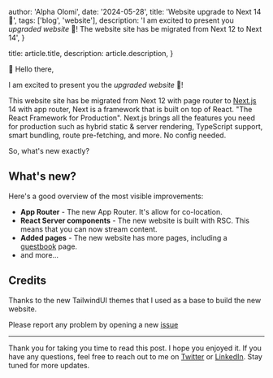 
  author: 'Alpha Olomi',
  date: '2024-05-28',
  title: 'Website upgrade to Next 14 🎊',
  tags: ['blog', 'website'],
  description:
    'I am excited to present you *upgraded website* 🎊! The website site has be migrated from Next 12 to Next 14',
}

  title: article.title,
  description: article.description,
}



👋 Hello there,

I am excited to present you the *upgraded website* 🎊!

This website site has be migrated from Next 12 with page router to [Next.js](https://nextjs.org/) 14 with app router, Next is a framework that is built on top of React. "The React Framework
for Production". Next.js brings all the features you need for production such as hybrid static & server rendering, TypeScript support, smart bundling, route pre-fetching, and more. No config needed.


So, what's new exactly?

## What's new?

Here's a good overview of the most visible improvements:

- **App Router** - The new App Router. It's allow for co-location.
- **React Server components** - The new website is built with RSC. This means that you can now stream content.
- **Added pages** - The new website has more pages, including a [guestbook](https://alphaplomi.dev/uses) page.
- and more...

## Credits

Thanks to the new TailwindUI themes that I used as a base to build the new website.

Please report any problem by opening a new [issue](https://github.com/alphaolomi/alphaolomi.com/issues)

---

Thank you for taking you time to read this post. I hope you enjoyed it. If you have any questions, feel free to reach out to me on [Twitter](https://twitter.com/alphaolomi) or [LinkedIn](https://www.linkedin.com/in/alphaolomi/). Stay tuned for more updates.
